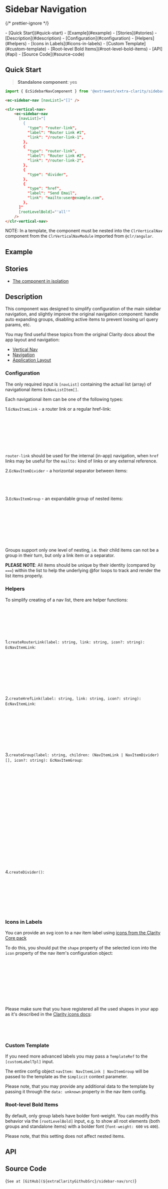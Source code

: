 


<style>{docsStylePatch}</style>

<Meta of={Stories} name="Overview" />

# Sidebar Navigation

{/* prettier-ignore */}
<div className="table-of-contents">
  - [Quick Start](#quick-start)
  - [Example](#example)
  - [Stories](#stories)
  - [Description](#description)
    - [Configuration](#configuration)
    - [Helpers](#helpers)
    - [Icons in Labels](#icons-in-labels)
    - [Custom Template](#custom-template)
    - [Root-level Bold Items](#root-level-bold-items)
  - [API](#api)
  - [Source Code](#source-code)
</div>

## Quick Start

> **Standalone component**: yes

```typescript
import { EcSidebarNavComponent } from '@extrawest/extra-clarity/sidebar-nav';
```

```html
<ec-sidebar-nav [navList]="[]" />
```

```html
<clr-vertical-nav>
    <ec-sidebar-nav
      [navList]="[
        {
          "type": "router-link",
          "label": "Router Link #1",
          "link": "/router-link-1",
        },
        {
          "type": "router-link",
          "label": "Router Link #2",
          "link": "/router-link-2",
        },
        {
          "type": "divider",
        },
        {
          "type": "href",
          "label": "Send Email",
          "link": "mailto:user@example.com",
        },
      ]"
      [rootLevelBold]="'all'"
    />
</clr-vertical-nav>
```

NOTE: In a template, the component must be nested into the `ClrVerticalNav` component
from the `ClrVerticalNavModule` imported from `@clr/angular`.

## Example

<Canvas of={Stories.DocsExampleStory} />

## Stories

- [The component in isolation](/story/components-sidebar-navigation--component-itself-story)

## Description

This component was designed to simplify configuration of the main sidebar navigation,
and slightly improve the original navigation component:
handle auto expanding groups, disabling active items to prevent loosing url query params, etc.

You may find useful these topics from the original Clarity docs about the app layout and navigation:

- [Vertical Nav](https://clarity.design/documentation/vertical-nav)
- [Navigation](https://clarity.design/documentation/navigation)
- [Application Layout](https://clarity.design/documentation/app-layout)

### Configuration

The only required input is `[navList]` containing the actual list (array) of navigational items `EcNavListItem[]`.

Each navigational item can be one of the following types:

1.`EcNavItemLink` - a router link or a regular href-link:

```typescript
interface EcNavItemLink {
  type: 'router-link' | 'href';
  label: string;
  link: string;
  icon?: string;
  data?: unknown;
}
```

`router-link` should be used for the internal (in-app) navigation,
when `href` links may be useful for the `mailto:` kind of links or any external reference.

2.`EcNavItemDivider` - a horizontal separator between items:

```typescript
interface EcNavItemDivider {
  type: 'divider';
}
```

3.`EcNavItemGroup` - an expandable group of nested items:

```typescript
interface EcNavItemGroup {
  type: 'group';
  label: string;
  children: (EcNavItemLink | EcNavItemDivider)[];
  expanded?: boolean;
  icon?: string;
  data?: unknown;
}
```

Groups support only one level of nesting, i.e. their child items can not be a group in their turn,
but only a link item or a separator.

**PLEASE NOTE**: All items should be unique by their identity (compared by `===`) within the list
to help the underlying @for loops to track and render the list items properly.

### Helpers

To simplify creating of a nav list, there are helper functions:

```typescript
import {
  createDivider,
  createGroup,
  createHrefLink,
  createRouterLink,
} from '@extrawest/extra-clarity/sidebar-nav';
```

1.`createRouterLink(label: string, link: string, icon?: string): EcNavItemLink`:

```typescript
const navRouterLink = createRouterLink('Dashboard', '/dashboard');

// which is equivalent to:
const navRouterLink: EcNavItemLink = {
  type: 'router-link',
  label: 'Dashboard',
  link: '/dashboard',
};
```

2.`createHrefLink(label: string, link: string, icon?: string): EcNavItemLink`:

```typescript
const navHrefLink = createHrefLink('Send Feedback', 'mailto:support@example.com');

// which is equivalent to:
const navHrefLink: EcNavItemLink = {
  type: 'href',
  label: 'Send Feedback',
  link: 'mailto:support@example.com',
};
```

3.`createGroup(label: string, children: (NavItemLink | NavItemDivider)[], icon?: string): EcNavItemGroup`:

```typescript
const navGroup = createGroup('Group Label', [
  createRouterLink('Nested Item #1', '/nested-link-1'),
  createRouterLink('Nested Item #2', '/nested-link-2'),
]);

// which is equivalent to:
const navGroup: EcNavItemGroup = {
  type: 'Group Label',
  children: [
    {
      type: 'router-link',
      label: 'Nested Item #1',
      link: '/nested-link-1',
    },
    {
      type: 'router-link',
      label: 'Nested Item #2',
      link: '/nested-link-2',
    },
  ],
};
```

4.`createDivider()`:

```typescript
const navList: EcNavListItem[] = [
  createRouterLink('Router Link #1', '/router-link-1'),
  createDivider(), // <<--- provides a divider item with a unique identity
  createRouterLink('Router Link #2', '/router-link-2'),
  { type: 'divider' }, // <<--- equivalent
  createHrefLink('Send Feedback', 'mailto:support@example.com'),
];
```

### Icons in Labels

You can provide an svg icon to a nav item label using
[icons from the Clarity Core pack](https://core.clarity.design/foundation/icons/shapes/)

To do this, you should put the `shape` property of the selected icon
into the `icon` property of the nav item's configuration object:

```typescript
const navHrefLink: EcNavItemLink = {
  type: 'href',
  label: 'Send Feedback',
  link: 'mailto:support@example.com',
  icon: 'envelope', // <<---
};

// this item will show an icon next to its label equivalent to
// <cds-icon shape="envelope" />
```

Please make sure that you have registered all the used shapes in your app
as it's described in the [Clarity icons docs](https://core.clarity.design/foundation/icons/):

```typescript
import { ClarityIcons, envelopeIcon } from '@cds/core/icon';

ClarityIcons.addIcons(envelopeIcon);
```

### Custom Template

If you need more advanced labels you may pass a `TemplateRef` to the `[customLabelTpl]` input.

The entire config object `navItem: NavItemLink | NavItemGroup` will be passed to the template
as the `$implicit` context parameter.

Please note, that you may provide any additional data to the template
by passing it through the `data: unknown` property in the nav item config.

### Root-level Bold Items

By default, only group labels have bolder font-weight. You can modify this behavior via the
`[rootLevelBold]` input, e.g. to show all root elements (both groups and standalone items) with
a bolder font (`font-weight: 600` vs `400`).

Please note, that this setting does not affect nested items.

## API

<ArgTypes sort="requiredFirst" />

## Source Code

<Markdown>{`See at [GitHub](${extraClarityGithubSrc}/sidebar-nav/src)`}</Markdown>
